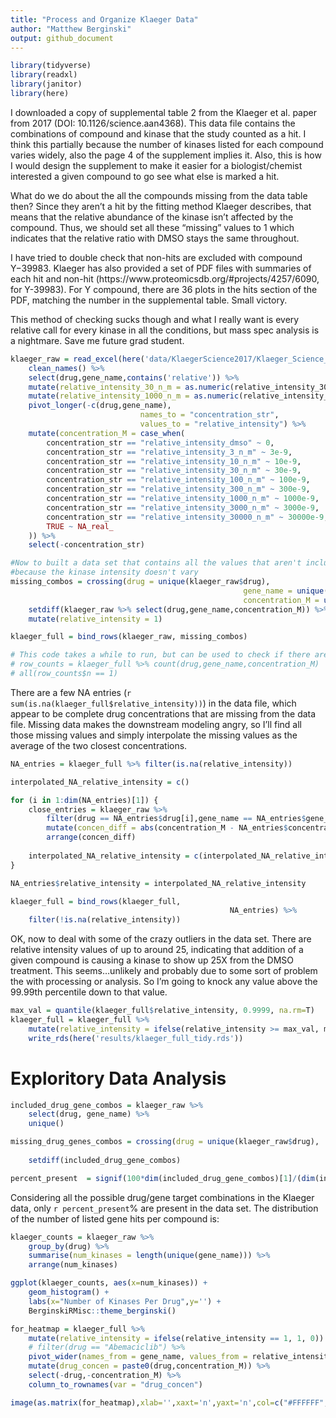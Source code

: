 ```yaml
---
title: "Process and Organize Klaeger Data"
author: "Matthew Berginski"
output: github_document
---
```


```r
library(tidyverse)
library(readxl)
library(janitor)
library(here)
```

I downloaded a copy of supplemental table 2 from the Klaeger et al. paper from 2017 (DOI: 10.1126/science.aan4368). This data file contains the combinations of compound and kinase that the study counted as a hit. I think this partially because the number of kinases listed for each compound varies widely, also the page 4 of the supplement implies it.  Also, this is how I would design the supplement to make it easier for a biologist/chemist interested a given compound to go see what else is marked a hit.

What do we do about the all the compounds missing from the data table then? Since they aren't a hit by the fitting method Klaeger describes, that means that the relative abundance of the kinase isn't affected by the compound. Thus, we should set all these "missing" values to 1 which indicates that the relative ratio with DMSO stays the same throughout.

I have tried to double check that non-hits are excluded with compound Y−39983. Klaeger has also provided a set of PDF files with summaries of each hit and non-hit (https://www.proteomicsdb.org/#projects/4257/6090, for Y-39983). For Y compound, there are 36 plots in the hits section of the PDF, matching the number in the supplemental table. Small victory.

This method of checking sucks though and what I really want is every relative call for every kinase in all the conditions, but mass spec analysis is a nightmare. Save me future grad student.

```r
klaeger_raw = read_excel(here('data/KlaegerScience2017/Klaeger_Science_2017 Supplementary Table 2 Target Lists.xlsx'), sheet=3) %>% 
	clean_names() %>% 
	select(drug,gene_name,contains('relative')) %>%
	mutate(relative_intensity_30_n_m = as.numeric(relative_intensity_30_n_m)) %>%
	mutate(relative_intensity_1000_n_m = as.numeric(relative_intensity_1000_n_m)) %>%
	pivot_longer(-c(drug,gene_name), 
							 names_to = "concentration_str", 
							 values_to = "relative_intensity") %>%
	mutate(concentration_M = case_when(
		concentration_str == "relative_intensity_dmso" ~ 0,
		concentration_str == "relative_intensity_3_n_m" ~ 3e-9,
		concentration_str == "relative_intensity_10_n_m" ~ 10e-9,
		concentration_str == "relative_intensity_30_n_m" ~ 30e-9,
		concentration_str == "relative_intensity_100_n_m" ~ 100e-9,
		concentration_str == "relative_intensity_300_n_m" ~ 300e-9,
		concentration_str == "relative_intensity_1000_n_m" ~ 1000e-9,
		concentration_str == "relative_intensity_3000_n_m" ~ 3000e-9,
		concentration_str == "relative_intensity_30000_n_m" ~ 30000e-9,
		TRUE ~ NA_real_
	)) %>%
	select(-concentration_str)

#Now to built a data set that contains all the values that aren't included
#because the kinase intensity doesn't vary
missing_combos = crossing(drug = unique(klaeger_raw$drug),
													gene_name = unique(klaeger_raw$gene_name),
													concentration_M = unique(klaeger_raw$concentration_M)) %>%
	setdiff(klaeger_raw %>% select(drug,gene_name,concentration_M)) %>%
	mutate(relative_intensity = 1)

klaeger_full = bind_rows(klaeger_raw, missing_combos)

# This code takes a while to run, but can be used to check if there are only one combo between drug, gene and concentration
# row_counts = klaeger_full %>% count(drug,gene_name,concentration_M)
# all(row_counts$n == 1)
```

There are a few NA entries (`r sum(is.na(klaeger_full$relative_intensity))`) in the data file, which appear to be complete drug concentrations that are missing from the data file. Missing data makes the downstream modeling angry, so I'll find all those missing values and simply interpolate the missing values as the average of the two closest concentrations.

```r
NA_entries = klaeger_full %>% filter(is.na(relative_intensity))

interpolated_NA_relative_intensity = c()

for (i in 1:dim(NA_entries)[1]) {
	close_entries = klaeger_raw %>% 
		filter(drug == NA_entries$drug[i],gene_name == NA_entries$gene_name[i]) %>% 
		mutate(concen_diff = abs(concentration_M - NA_entries$concentration_M[i])) %>% 
		arrange(concen_diff)
	
	interpolated_NA_relative_intensity = c(interpolated_NA_relative_intensity,mean(close_entries$relative_intensity[2:3]))
}

NA_entries$relative_intensity = interpolated_NA_relative_intensity

klaeger_full = bind_rows(klaeger_full,
												 NA_entries) %>%
	filter(!is.na(relative_intensity))

```

OK, now to deal with some of the crazy outliers in the data set. There are relative intensity values of up to around 25, indicating that addition of a given compound is causing a kinase to show up 25X from the DMSO treatment. This seems...unlikely and probably due to some sort of problem the with processing or analysis. So I'm going to knock any value above the 99.99th percentile down to that value.

```r
max_val = quantile(klaeger_full$relative_intensity, 0.9999, na.rm=T)
klaeger_full = klaeger_full %>%
	mutate(relative_intensity = ifelse(relative_intensity >= max_val, max_val, relative_intensity)) %>%
	write_rds(here('results/klaeger_full_tidy.rds'))
```

# Exploritory Data Analysis

```r
included_drug_gene_combos = klaeger_raw %>% 
	select(drug, gene_name) %>% 
	unique()

missing_drug_genes_combos = crossing(drug = unique(klaeger_raw$drug),
																		 gene_name = unique(klaeger_raw$gene_name)) %>%
	setdiff(included_drug_gene_combos)

percent_present  = signif(100*dim(included_drug_gene_combos)[1]/(dim(included_drug_gene_combos)[1] + dim(missing_drug_genes_combos)[1]),3)
```

Considering all the possible drug/gene target combinations in the Klaeger data, only `r percent_present`% are present in the data set. The distribution of the number of listed gene hits per compound is:

```r
klaeger_counts = klaeger_raw %>% 
	group_by(drug) %>% 
	summarise(num_kinases = length(unique(gene_name))) %>%
	arrange(num_kinases)

ggplot(klaeger_counts, aes(x=num_kinases)) + 
	geom_histogram() +
	labs(x="Number of Kinases Per Drug",y='') +
	BerginskiRMisc::theme_berginski()
```

```r
for_heatmap = klaeger_full %>%
	mutate(relative_intensity = ifelse(relative_intensity == 1, 1, 0)) %>%
	# filter(drug == "Abemaciclib") %>%
	pivot_wider(names_from = gene_name, values_from = relative_intensity) %>% 
	mutate(drug_concen = paste0(drug,concentration_M)) %>% 
	select(-drug,-concentration_M) %>% 
	column_to_rownames(var = "drug_concen")

image(as.matrix(for_heatmap),xlab='',xaxt='n',yaxt='n',col=c("#FFFFFF","#222222"))
```
